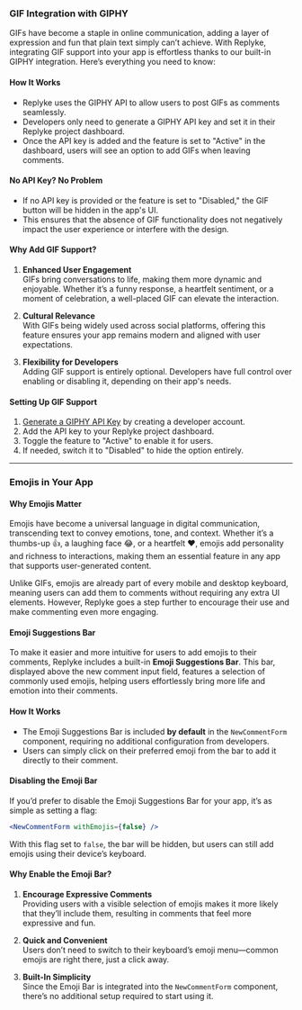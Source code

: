 
### **GIF Integration with GIPHY**

GIFs have become a staple in online communication, adding a layer of expression and fun that plain text simply can’t achieve. With Replyke, integrating GIF support into your app is effortless thanks to our built-in GIPHY integration. Here’s everything you need to know:

#### **How It Works**

-   Replyke uses the GIPHY API to allow users to post GIFs as comments seamlessly.
-   Developers only need to generate a GIPHY API key and set it in their Replyke project dashboard.
-   Once the API key is added and the feature is set to "Active" in the dashboard, users will see an option to add GIFs when leaving comments.

#### **No API Key? No Problem**

-   If no API key is provided or the feature is set to "Disabled," the GIF button will be hidden in the app's UI.
-   This ensures that the absence of GIF functionality does not negatively impact the user experience or interfere with the design.

#### **Why Add GIF Support?**

1.  **Enhanced User Engagement**  
    GIFs bring conversations to life, making them more dynamic and enjoyable. Whether it’s a funny response, a heartfelt sentiment, or a moment of celebration, a well-placed GIF can elevate the interaction.
    
2.  **Cultural Relevance**  
    With GIFs being widely used across social platforms, offering this feature ensures your app remains modern and aligned with user expectations.
    
3.  **Flexibility for Developers**  
    Adding GIF support is entirely optional. Developers have full control over enabling or disabling it, depending on their app's needs.
    

#### **Setting Up GIF Support**

1.  [Generate a GIPHY API Key](https://developers.giphy.com/) by creating a developer account.
2.  Add the API key to your Replyke project dashboard.
3.  Toggle the feature to "Active" to enable it for users.
4.  If needed, switch it to "Disabled" to hide the option entirely.

---------

### **Emojis in Your App**

#### **Why Emojis Matter**

Emojis have become a universal language in digital communication, transcending text to convey emotions, tone, and context. Whether it’s a thumbs-up 👍, a laughing face 😂, or a heartfelt ❤️, emojis add personality and richness to interactions, making them an essential feature in any app that supports user-generated content.

Unlike GIFs, emojis are already part of every mobile and desktop keyboard, meaning users can add them to comments without requiring any extra UI elements. However, Replyke goes a step further to encourage their use and make commenting even more engaging.

#### **Emoji Suggestions Bar**

To make it easier and more intuitive for users to add emojis to their comments, Replyke includes a built-in **Emoji Suggestions Bar**. This bar, displayed above the new comment input field, features a selection of commonly used emojis, helping users effortlessly bring more life and emotion into their comments.

#### **How It Works**

-   The Emoji Suggestions Bar is included **by default** in the `NewCommentForm` component, requiring no additional configuration from developers.
-   Users can simply click on their preferred emoji from the bar to add it directly to their comment.

#### **Disabling the Emoji Bar**

If you’d prefer to disable the Emoji Suggestions Bar for your app, it’s as simple as setting a flag:

```jsx
<NewCommentForm withEmojis={false} />
```

With this flag set to `false`, the bar will be hidden, but users can still add emojis using their device’s keyboard.

#### **Why Enable the Emoji Bar?**

1.  **Encourage Expressive Comments**  
    Providing users with a visible selection of emojis makes it more likely that they’ll include them, resulting in comments that feel more expressive and fun.
    
2.  **Quick and Convenient**  
    Users don’t need to switch to their keyboard’s emoji menu—common emojis are right there, just a click away.
    
3.  **Built-In Simplicity**  
    Since the Emoji Bar is integrated into the `NewCommentForm` component, there’s no additional setup required to start using it.